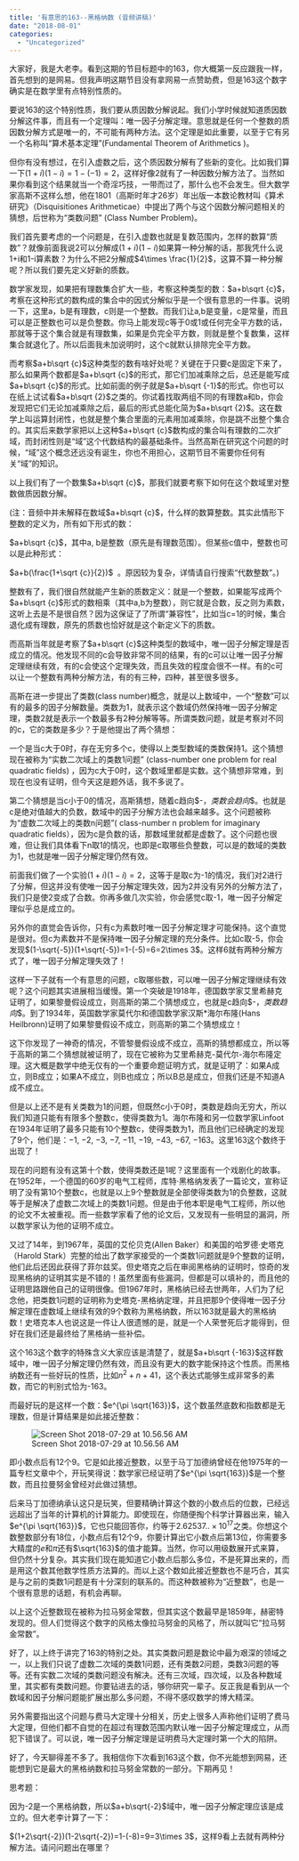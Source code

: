 ```yaml
---
title: '有意思的163--黑格纳数 (音频讲稿)'
date: "2018-08-01"
categories:
  - "Uncategorized"
---
```


大家好，我是大老李。看到这期的节目标题中的163，你大概第一反应跟我一样，首先想到的是网易。但我声明这期节目没有拿网易一点赞助费，但是163这个数字确实是在数学里有点特别性质的。

要说163的这个特别性质，我们要从质因数分解说起。我们小学时候就知道质因数分解这件事，而且有一个定理叫：唯一因子分解定理。意思就是任何一个整数的质因数分解方式是唯一的，不可能有两种方法。这个定理是如此重要，以至于它有另一个名称叫“算术基本定理”(Fundamental Theorem of Arithmetics )。

但你有没有想过，在引入虚数之后，这个质因数分解有了些新的变化。比如我们算一下$(1+i)(1-i)=1-(-1)=2$，这样好像2就有了一种因数分解方法了。当然如果你看到这个结果就当一个奇淫巧技，一带而过了，那什么也不会发生。但大数学家高斯不这样么想，他在1801（高斯时年才26岁）年出版一本数论教材叫《算术研究》（<span class="st">Disquisitiones Arithmeticae</span>）中提出了两个与这个因数分解问题相关的猜想，后世称为“类数问题” (Class Number Problem)。

我们首先要考虑的一个问题是，在引入虚数也就是复数范围内，怎样的数算“质数”？就像前面我说2可以分解成$(1+i)(1-i)$如果算一种分解的话，那我凭什么说1+i和1-i算素数？为什么不把2分解成$4\times \frac{1}{2}$，这算不算一种分解呢？所以我们要先定义好新的质数。

数学家发现，如果把有理数集合扩大一些，考察这种类型的数：$a+b\sqrt {c}$，考察在这种形式的数构成的集合中的因式分解似乎是一个很有意思的一件事。说明一下，这里a，b是有理数，c则是一个整数。而我们让a,b是变量，c是常量，而且可以是正整数也可以是负整数。你马上能发现c等于0或1或任何完全平方数的话，那就等于这个集合就是有理数集，如果是负完全平方数，则就是整个复数集，这样集合就退化了。所以后面我未加说明时，这个c就默认排除完全平方数。

而考察$a+b\sqrt {c}$这种类型的数有啥好处呢？关键在于只要c是固定下来了，那么如果两个数都是$a+b\sqrt {c}$的形式，那它们加减乘除之后，总还是能写成$a+b\sqrt {c}$的形式。比如前面的例子就是$a+b\sqrt {-1}$的形式。你也可以在纸上试试看$a+b\sqrt {2}$之类的。你试着找取两组不同的有理数a和b，你会发现把它们无论加减乘除之后，最后的形式总能化简为$a+b\sqrt {2}$。这在数学上叫运算封闭性，也就是整个集合里面的元素用加减乘除，你是跳不出整个集合的。其实后来数学家把以上这种$a+b\sqrt {c}$数构成的集合叫有理数的二次扩域，而封闭性则是“域”这个代数结构的最基础条件。当然高斯在研究这个问题的时候，“域”这个概念还远没有诞生，你也不用担心，这期节目不需要你任何有关“域”的知识。

以上我们有了一个数集$a+b\sqrt {c}$，那我们就要考察下如何在这个数域里对整数做质因数分解。

(注：音频中并未解释在数域$a+b\sqrt {c}$，什么样的数算整数。其实此情形下整数的定义为，所有如下形式的数：

$a+b\sqrt {c}$，其中a, b是整数（原先是有理数范围）。但某些c值中，整数也可以是此种形式：

$a+b(\frac{1+\sqrt {c}}{2})$  。原因较为复杂，详情请自行搜索“代数整数”。)

整数有了，我们很自然就能产生新的质数定义：就是一个整数，如果能写成两个$a+b\sqrt {c}$形式的数相乘（其中a,b为整数），则它就是合数，反之则为素数，这听上去是不是很自然？因为这保证了了所谓“兼容性”，比如当c=1的时候，集合退化成有理数，原先的质数也恰好就是这个新定义下的质数。

而高斯当年就是考察了$a+b\sqrt {c}$这种类型的数域中，唯一因子分解定理是否成立的情况。他发现不同的c会导致非常不同的结果，有的c可以让唯一因子分解定理继续有效，有的c会使这个定理失效，而且失效的程度会很不一样。有的c可以让一个整数有两种分解方法，有的有三种，四种，甚至很多很多。

高斯在进一步提出了类数(class number)概念，就是以上数域中，一个“整数”可以有的最多的因子分解数量。类数为1，就表示这个数域仍然保持唯一因子分解定理，类数2就是表示一个数最多有2种分解等等。所谓类数问题，就是考察对不同的c，它的类数是多少？于是他提出了两个猜想：

一个是当c大于0时，存在无穷多个c，使得以上类型数域的类数保持1。这个猜想现在被称为“实数二次域上的类数1问题” (class-number one problem for real quadratic fields) ，因为c大于0时，这个数域里都是实数。这个猜想非常难，到现在也没有证明，但今天这是题外话，我不多说了。

第二个猜想是当c小于0的情况，高斯猜想，随着c趋向$-\infty $，类数会趋向$\infty $。也就是c是绝对值越大的负数，数域中的因子分解方法也会越来越多。这个问题被称为“虚数二次域上的类数n问题”( class-number n problem for imaginary quadratic fields），因为c是负数的话，那数域里就都是虚数了。这个问题也很难，但让我们具体看下n取1的情况，也即是c取哪些负整数，可以是的数域的类数为1，也就是唯一因子分解定理仍然有效。

前面我们做了一个实验$(1+i)(1-i)=2$，这等于是取c为-1的情况，我们对2进行了分解，但这并没有使唯一因子分解定理失效，因为2并没有另外的分解方法了，我们只是使2变成了合数。你再多做几次实验，你会感觉c取-1，唯一因子分解定理似乎总是成立的。

另外你的直觉会告诉你，只有c为素数时唯一因子分解定理才可能保持。这个直觉是很对。但c为素数并不是保持唯一因子分解定理的充分条件。比如c取-5，你会发现$(1-\sqrt{-5})(1+\sqrt{-5})=1-(-5)=6=2\times 3$。这样6就有两种分解方式了，唯一因子分解定理失效了！

这样一下子就有一个有意思的问题，c取哪些数，可以唯一因子分解定理继续有效呢？这个问题其实进展相当缓慢。第一个突破是1918年，德国数学家艾里希赫克证明了，如果黎曼假设成立，则高斯的第二个猜想成立，也就是c趋向$-\infty $，类数趋向$\infty $。到了1934年，英国数学家莫代尔和德国数学家汉斯*海尔布隆(Hans Heilbronn)证明了如果黎曼假设不成立，则高斯的第二个猜想成立！

这下你发现了一神奇的情况，不管黎曼假设成不成立，高斯的猜想都成立，所以等于高斯的第二个猜想就被证明了，现在它被称为艾里希赫克-莫代尔-海尔布隆定理。这大概是数学中绝无仅有的一个重要命题证明方式，就是证明了：如果A成立，则B成立；如果A不成立，则B也成立；所以B总是成立，但我们还是不知道A成不成立。

但是以上还不是有关类数为1的问题，但既然c小于0时，类数是趋向无穷大，所以我们知道只能有有限多个整数c，使得类数为1。海尔布隆和另一位数学家Linfoot在1934年证明了最多只能有10个整数c，使得类数为1，而且他们已经确定的发现了9个，他们是：−1, −2, −3, −7, −11, −19, −43, −67, −163。这里163这个数终于出现了！

现在的问题有没有这第十个数，使得类数还是1呢？这里面有一个戏剧化的故事。在1952年，一个德国的60岁的电气工程师，库特·黑格纳发表了一篇论文，宣称证明了没有第10个整数c，也就是以上9个整数就是全部使得类数为1的负整数，这就等于是解决了虚数二次域上的类数1问题。但是由于他本职是电气工程师，所以他的论文不太被重视。而一些数学家看了他的论文后，又发现有一些明显的漏洞，所以数学家认为他的证明不成立。

又过了14年，到1967年，英国的艾伦贝克(Allen Baker）和美国的哈罗德·史塔克（Harold Stark）完整的给出了数学家接受的一个类数1问题就是9个整数的证明，他们此后还因此获得了菲尔兹奖。但史塔克之后在审阅黑格纳的证明时，惊奇的发现黑格纳的证明其实是不错的！虽然里面有些漏洞，但都是可以填补的，而且他的证明思路跟他自己的证明很像。但1967年时，黑格纳已经去世两年，人们为了纪念他，把类数1问题的证明称为史塔克-黑格纳定理，并且把那9个使得唯一因子分解定理在虚数域上继续有效的9个数称为黑格纳数，所以163就是最大的黑格纳数！史塔克本人也说这是一件让人很遗憾的是，就是一个人荣誉死后才能得到，但好在我们还是最终给了黑格纳一些补偿。

这个163这个数字的特殊含义大家应该是清楚了，就是$a+b\sqrt {-163}$这样数域中，唯一因子分解定理仍然有效，而且没有更大的数字能保持这个性质。而黑格纳数还有一些好玩的性质，比如$n^{2}+n+41$，这个表达式能够生成非常多的素数，而它的判别式恰为-163。

而最好玩的是这样一个数：$e^{\pi \sqrt{163}}$，这个数虽然底数和指数都是无理数，但是计算结果是如此接近整数：

![Screen Shot 2018-07-29 at 10.56.56 AM](https://dalaoliblog.wordpress.com/wp-content/uploads/2018/08/screen-shot-2018-07-29-at-10-56-56-am.png)

即小数点后有12个9。它是如此接近整数，以至于马丁加德纳曾经在他1975年的一篇专栏文章中个，开玩笑得说：数学家已经证明了$e^{\pi \sqrt{163}}$是一个整数，而且拉曼努金曾经对此做过猜想。

后来马丁加德纳承认这只是玩笑，但要精确计算这个数的小数点后的位数，已经远远超出了当年的计算机的计算能力。即使现在，你随便掏个科学计算器出来，输入$e^{\pi \sqrt{163}}$，它也只能回答你，约等于$2.62537..\times 10^{17}$之类。你想这个数整数部分有18位，小数点后有12个9，你要计算出它小数点后第13位，你需要多大精度的$e$和$\pi$还有$\sqrt{163}$的值才能算。当然，你可以用级数展开式来算，但仍然十分复杂。其实我们现在能知道它小数点后那么多位，不是死算出来的，而是用这个数其他数学性质方法算的。而以上这个数如此接近整数也不是巧合，其实是与之前的类数1问题是有十分深刻的联系的。而这种数被称为“近整数”，也是一个很有意思的话题，有机会再聊。

以上这个近整数现在被称为拉马努金常数，但其实这个数最早是1859年，赫密特发现的。但人们觉得这个数字的风格太像拉马努金的风格了，所以就叫它“拉马努金常数”。

好了，以上终于讲完了163的特别之处。其实类数问题是数论中最为艰深的领域之一，以上我们只说了虚数二次域的类数1问题，还有类数2问题，类数3问题的等等。还有实数二次域的类数问题没有解决。还有三次域，四次域，以及各种数域里，其实都有类数问题。你要钻进去的话，够你研究一辈子。反正我是看到从一个数域和因子分解问题能扩展出那么多问题，不得不感叹数学的博大精深。

另外需要指出这个问题与费马大定理十分相关，历史上很多人声称他们证明了费马大定理，但他们都不自觉的在超过有理数范围内默认唯一因子分解定理成立，从而犯下错误了。可以说，唯一因子分解定理是证明费马大定理时第一个大的陷阱。

好了，今天聊得差不多了。我相信你下次看到163这个数，你不光能想到网易，还能想到它是最大的黑格纳数和拉马努金常数的一部分。下期再见！

思考题：

因为-2是一个黑格纳数，所以$a+b\sqrt{-2}$域中，唯一因子分解定理应该是成立的。但大老李计算了一下：

$(1+2\sqrt{-2})(1-2\sqrt{-2})=1-(-8)=9=3\times 3$，这样9看上去就有两种分解方法。请问问题出在哪里？